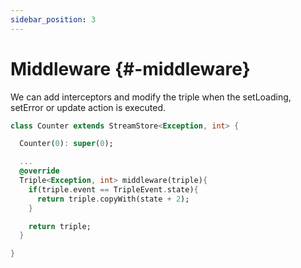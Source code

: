 ```yaml
---
sidebar_position: 3
---
```


# Middleware {#-middleware}

We can add interceptors and modify the triple when the setLoading, setError or update action is executed.

```dart
class Counter extends StreamStore<Exception, int> {

  Counter(0): super(0);

  ...
  @override
  Triple<Exception, int> middleware(triple){
    if(triple.event == TripleEvent.state){
      return triple.copyWith(state + 2);
    }

    return triple;
  }

}
```